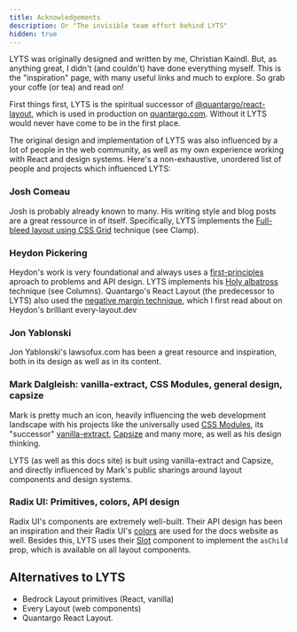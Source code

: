 ```yaml
---
title: Acknowledgements
description: Or "The invisible team effort behind LYTS"
hidden: true
---
```



LYTS was originally designed and written by me, Christian Kaindl. But, as anything great, I didn't (and couldn't) have done everything myself. This is the "inspiration" page, with many useful links and much to explore. So grab your coffe (or tea) and read on!

First things first, LYTS is the spiritual successor of [@quantargo/react-layout](https://github.com/quantargo/react-layout), which is used in production on [quantargo.com](https://www.quantargo.com). Without it LYTS would never have come to be in the first place.

The original design and implementation of LYTS was also influenced by a lot of people in the web community, as well as my own experience working with React and design systems. Here's a non-exhaustive, unordered list of people and projects which influenced LYTS:

### Josh Comeau

Josh is probably already known to many. His writing style and blog posts are a great ressource in of itself. Specifically, LYTS implements the [Full-bleed layout using CSS Grid]() technique (see Clamp).

### Heydon Pickering

Heydon's work is very foundational and always uses a [first-principles]() aproach to problems and API design. LYTS implements his [Holy albatross]() technique (see Columns). Quantargo's React Layout (the predecessor to LYTS) also used the [negative margin technique](), which I first read about on Heydon's brilliant every-layout.dev

### Jon Yablonski

Jon Yablonski's lawsofux.com has been a great resource and inspiration, both in its design as well as in its content.

### Mark Dalgleish: vanilla-extract, CSS Modules, general design, capsize

Mark is pretty much an icon, heavily influencing the web development landscape with his projects like the universally used [CSS Modules](), its "successor" [vanilla-extract](), [Capsize]() and many more, as well as his design thinking.

LYTS (as well as this docs site) is buit using vanilla-extract and Capsize, and directly influenced by Mark's public sharings around layout components and design systems.

### Radix UI: Primitives, colors, API design

Radix UI's components are extremely well-built. Their API design has been an inspiration and their Radix UI's [colors]() are used for the docs website as well. Besides this, LYTS uses their [Slot]() component to implement the `asChild` prop, which is available on all layout components.

## Alternatives to LYTS

- Bedrock Layout primitives (React, vanilla)
- Every Layout (web components)
- Quantargo React Layout. 
